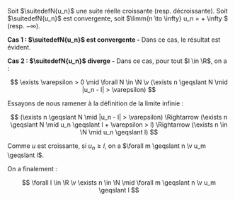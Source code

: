 

<Item type='theoreme' titre='limite monotone'>

Soit $\suitedefN{u_n}$ une suite réelle croissante (resp. décroissante). Soit $\suitedefN{u_n}$ est convergente, soit $\limm{n \to \infty} u_n = + \infty $ (resp. $- \infty$).
</Item>

<Hideable type='démonstration' titre=''>

**Cas 1 : $\suitedefN{u_n}$ est convergente -** Dans ce cas, le résultat est évident.

**Cas 2 : $\suitedefN{u_n}$ diverge -** Dans ce cas, pour tout $l \in \R$, on a : 

$$
\exists \varepsilon > 0 \mid \forall N \in \N \v (\exists n \geqslant N \mid  |u_n - l| > \varepsilon)
$$ 

Essayons de nous ramener à la définition de la limite infinie : 

$$
(\exists n \geqslant N \mid  |u_n - l| > \varepsilon) \Rightarrow (\exists n \geqslant N \mid u_n \geqslant l + \varepsilon > l) \Rightarrow (\exists n \in \N \mid u_n \geqslant l)
$$ 

Comme $u$ est croissante, si $u_n \geqslant l$, on a $\forall m \geqslant n \v u_m \geqslant l$.

On a finalement :

$$
\forall l \in \R \v \exists n \in \N \mid \forall m \geqslant n \v u_m \geqslant l
$$

</Hideable>